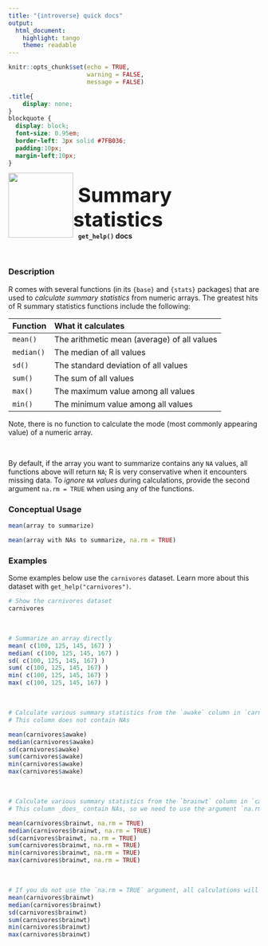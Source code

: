 ```yaml
---
title: "{introverse} quick docs"
output: 
  html_document:
    highlight: tango
    theme: readable
---
```



```r
knitr::opts_chunk$set(echo = TRUE, 
                      warning = FALSE, 
                      message = FALSE)
```

```css
.title{
    display: none;
}
blockquote {
  display: block;
  font-size: 0.95em;
  border-left: 3px solid #7FB036;
  padding:10px;
  margin-left:10px;
}
```

<div>
<br>
 <img src = "logo.png" style = "float:left;height:130px;margin-top:-20px;">
 <span style = "font-weight:bold;font-size:40px;"> 
  &nbsp;Summary statistics
 </span>
 <br>
 <b>&nbsp;&nbsp;&nbsp;<code>get_help()</code> docs</b>
</div>
<br>

### Description

R comes with several functions (in its `{base}` and `{stats}` packages) that are used to _calculate summary statistics_ from numeric arrays. The greatest hits of R summary statistics functions include the following:

| Function | What it calculates |
|:---------|:-------------------|
| `mean()` | The arithmetic mean (average) of all values |
| `median()` | The median of all values |
| `sd()` | The standard deviation of all values |
| `sum()` | The sum of all values |
| `max()` | The maximum value among all values |
| `min()` | The minimum value among all values |

Note, there is no function to calculate the mode (most commonly appearing value) of a numeric array.

<br> 

By default, if the array you want to summarize contains any `NA` values, all functions above will return `NA`; R is very conservative when it encounters missing data. To _ignore `NA` values_ during calculations, provide the second argument `na.rm = TRUE` when using any of the functions.

### Conceptual Usage 

```r
mean(array to summarize)

mean(array with NAs to summarize, na.rm = TRUE)
```

### Examples

Some examples below use the `carnivores` dataset. Learn more about this dataset with `get_help("carnivores")`.

```r
# Show the carnivores dataset
carnivores
```

<br>


```r
# Summarize an array directly
mean( c(100, 125, 145, 167) )
median( c(100, 125, 145, 167) )
sd( c(100, 125, 145, 167) )
sum( c(100, 125, 145, 167) )
min( c(100, 125, 145, 167) )
max( c(100, 125, 145, 167) )
```

<br>  <!-- Do not delete the <br>, and make sure to keep the previous and following lines blank. -->

```r
# Calculate various summary statistics from the `awake` column in `carnivores`
# This column does not contain NAs

mean(carnivores$awake) 
median(carnivores$awake)
sd(carnivores$awake)
sum(carnivores$awake)
min(carnivores$awake)
max(carnivores$awake)
```

<br>  <!-- Do not delete the <br>, and make sure to keep the previous and following lines blank. -->

```r
# Calculate various summary statistics from the `brainwt` column in `carnivores`
# This column _does_ contain NAs, so we need to use the argument `na.rm=TRUE`.

mean(carnivores$brainwt, na.rm = TRUE) 
median(carnivores$brainwt, na.rm = TRUE)
sd(carnivores$brainwt, na.rm = TRUE)
sum(carnivores$brainwt, na.rm = TRUE)
min(carnivores$brainwt, na.rm = TRUE)
max(carnivores$brainwt, na.rm = TRUE)
```

<br>
```r
# If you do not use the `na.rm = TRUE` argument, all calculations will be NA
mean(carnivores$brainwt)
median(carnivores$brainwt)
sd(carnivores$brainwt)
sum(carnivores$brainwt)
min(carnivores$brainwt)
max(carnivores$brainwt)
```
